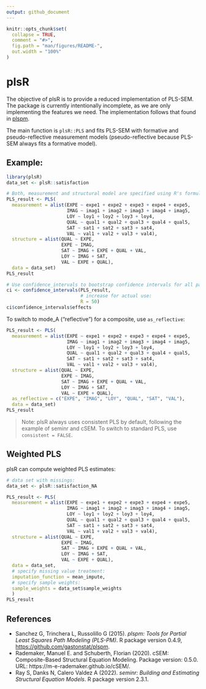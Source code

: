 ```yaml
---
output: github_document
---
```


<!-- README.md is generated from README.Rmd. Please edit that file -->

```r
knitr::opts_chunk$set(
  collapse = TRUE,
  comment = "#>",
  fig.path = "man/figures/README-",
  out.width = "100%"
)
```

# plsR

The objective of plsR is to provide a reduced implementation of PLS-SEM. The 
package is currently intentionally incomplete, as we are only implementing the
features we need. The implementation follows that found in [plspm](https://github.com/gastonstat/plspm). 

The main function is `plsR::PLS` and fits PLS-SEM with formative 
and pseudo-reflective measurement models (pseudo-reflective because PLS-SEM always
fits a formative model).

## Example:

```r
library(plsR)
data_set <- plsR::satisfaction

# Both, measurement and structural model are specified using R's formulas:
PLS_result <- PLS(
  measurement = alist(EXPE ~ expe1 + expe2 + expe3 + expe4 + expe5,
                      IMAG ~ imag1 + imag2 + imag3 + imag4 + imag5,
                      LOY ~ loy1 + loy2 + loy3 + loy4,
                      QUAL ~ qual1 + qual2 + qual3 + qual4 + qual5,
                      SAT ~ sat1 + sat2 + sat3 + sat4,
                      VAL ~ val1 + val2 + val3 + val4),
  structure = alist(QUAL ~ EXPE,
                    EXPE ~ IMAG,
                    SAT ~ IMAG + EXPE + QUAL + VAL,
                    LOY ~ IMAG + SAT,
                    VAL ~ EXPE + QUAL),
  data = data_set)
PLS_result

# Use confidence_intervals to bootstrap confidence intervals for all parameters:
ci <- confidence_intervals(PLS_result,
                           # increase for actual use:
                           R = 50)
ci$confidence_intervals$effects
```

To switch to mode_A ("reflective") for a composite, use `as_reflective`:

```r
PLS_result <- PLS(
  measurement = alist(EXPE ~ expe1 + expe2 + expe3 + expe4 + expe5,
                      IMAG ~ imag1 + imag2 + imag3 + imag4 + imag5,
                      LOY ~ loy1 + loy2 + loy3 + loy4,
                      QUAL ~ qual1 + qual2 + qual3 + qual4 + qual5,
                      SAT ~ sat1 + sat2 + sat3 + sat4,
                      VAL ~ val1 + val2 + val3 + val4),
  structure = alist(QUAL ~ EXPE,
                    EXPE ~ IMAG,
                    SAT ~ IMAG + EXPE + QUAL + VAL,
                    LOY ~ IMAG + SAT,
                    VAL ~ EXPE + QUAL),
  as_reflective = c("EXPE", "IMAG", "LOY", "QUAL", "SAT", "VAL"),
  data = data_set)
PLS_result
```

> Note: plsR always uses consistent PLS by default, following the example of
seminr and cSEM. To switch to standard PLS, use `consistent = FALSE`.

## Weighted PLS

plsR can compute weighted PLS estimates:

```r
# data set with missings:
data_set <- plsR::satisfaction_NA

PLS_result <- PLS(
  measurement = alist(EXPE ~ expe1 + expe2 + expe3 + expe4 + expe5,
                      IMAG ~ imag1 + imag2 + imag3 + imag4 + imag5,
                      LOY ~ loy1 + loy2 + loy3 + loy4,
                      QUAL ~ qual1 + qual2 + qual3 + qual4 + qual5,
                      SAT ~ sat1 + sat2 + sat3 + sat4,
                      VAL ~ val1 + val2 + val3 + val4),
  structure = alist(QUAL ~ EXPE,
                    EXPE ~ IMAG,
                    SAT ~ IMAG + EXPE + QUAL + VAL,
                    LOY ~ IMAG + SAT,
                    VAL ~ EXPE + QUAL),
  data = data_set,
  # specify missing value treatment:
  imputation_function = mean_impute,
  # specify sample weights:
  sample_weights = data_set$sample_weights
  )
PLS_result
```


## References

* Sanchez G, Trinchera L, Russolillo G (2015). _plspm: Tools for Partial Least Squares
  Path Modeling (PLS-PM)_. R package version 0.4.9,  <https://github.com/gastonstat/plspm>.
* Rademaker, Manuel E. and Schuberth, Florian (2020). cSEM: Composite-Based Structural
  Equation Modeling. Package version: 0.5.0. URL: https://m-e-rademaker.github.io/cSEM/.
* Ray S, Danks N, Calero Valdez A (2022). _seminr: Building and Estimating Structural
  Equation Models_. R package version 2.3.1.
